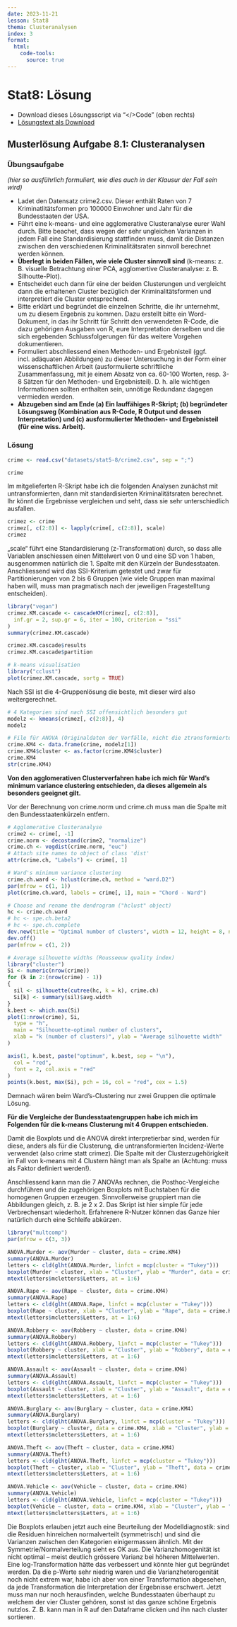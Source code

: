 ```yaml
---
date: 2023-11-21
lesson: Stat8
thema: Clusteranalysen
index: 3
format:
  html:
    code-tools:
      source: true
---
```


# Stat8: Lösung

- Download dieses Lösungsscript via "\</\>Code" (oben rechts)
- [Lösungstext als Download](Statistik_Loesungstext_8.1.pdf)

## Musterlösung Aufgabe 8.1: Clusteranalysen

### Übungsaufgabe 

*(hier so ausführlich formuliert, wie dies auch in der Klausur der Fall sein wird)*

- Ladet den Datensatz crime2.csv. Dieser enthält Raten von 7 Kriminatlitätsformen pro 100000 Einwohner und Jahr für die Bundesstaaten der USA.
- Führt eine k-means- und eine agglomerative Clusteranalyse eurer Wahl durch. Bitte beachet, dass wegen der sehr ungleichen Varianzen in jedem Fall eine Standardisierung stattfinden muss, damit die Distanzen zwischen den verschiedenen Kriminalitätsraten sinnvoll berechnet werden können.
- **Überlegt in beiden Fällen, wie viele Cluster sinnvoll sind** (k-means: z. B. visuelle Betrachtung einer PCA, agglomertive Clusteranalyse: z. B. Silhoutte-Plot).
- Entscheidet euch dann für eine der beiden Clusterungen und vergleicht dann die
erhaltenen Cluster bezüglich der Kriminalitätsformen und interpretiert die Cluster entsprechend.
- Bitte erklärt und begründet die einzelnen Schritte, die ihr unternehmt, um zu diesem Ergebnis zu kommen. Dazu erstellt bitte ein Word-Dokument, in das ihr Schritt für Schritt den verwendeten R-Code, die dazu gehörigen Ausgaben von R, eure Interpretation derselben und die sich ergebenden Schlussfolgerungen für das weitere Vorgehen dokumentieren.
- Formuliert abschliessend einen Methoden- und Ergebnisteil (ggf. incl. adäquaten Abbildungen) zu dieser Untersuchung in der Form einer wissenschaftlichen Arbeit (ausformulierte schriftliche Zusammenfassung, mit je einem Absatz von ca. 60-100 Worten, resp. 3-8 Sätzen für den Methoden- und Ergebnisteil). D. h. alle wichtigen Informationen sollten enthalten sein, unnötige Redundanz dagegen vermieden werden.
- **Abzugeben sind am Ende (a) Ein lauffähiges R-Skript; (b) begründeter Lösungsweg (Kombination aus R-Code, R Output und dessen Interpretation) und (c) ausformulierter Methoden- und Ergebnisteil (für eine wiss. Arbeit).**

### Lösung

```r
crime <- read.csv("datasets/stat5-8/crime2.csv", sep = ";")
```

```r
crime
```

Im mitgelieferten R-Skript habe ich die folgenden Analysen zunächst mit untransformierten, dann mit standardisierten Kriminalitätsraten berechnet. Ihr könnt die Ergebnisse vergleichen und seht, dass sie sehr unterschiedlich ausfallen.

```r
crimez <- crime
crimez[, c(2:8)] <- lapply(crime[, c(2:8)], scale)
crimez
```

„scale“ führt eine Standardisierung (z-Transformation) durch, so dass alle Variablen anschiessen einen Mittelwert von 0 und eine SD von 1 haben, ausgenommen natürlich die 1. Spalte mit den Kürzeln der Bundesstaaten.
Anschliessend wird das SSI-Kriterium getestet und zwar für Partitionierungen von 2 bis 6 Gruppen (wie viele Gruppen man maximal haben will, muss man pragmatisch nach der jeweiligen Fragestelltung entscheiden).

```r
library("vegan")
crimez.KM.cascade <- cascadeKM(crimez[, c(2:8)],
  inf.gr = 2, sup.gr = 6, iter = 100, criterion = "ssi"
)
summary(crimez.KM.cascade)

crimez.KM.cascade$results
crimez.KM.cascade$partition

# k-means visualisation
library("cclust")
plot(crimez.KM.cascade, sortg = TRUE)
```

Nach SSI ist die 4-Gruppenlösung die beste, mit dieser wird also weitergerechnet.

```r
# 4 Kategorien sind nach SSI offensichtlich besonders gut
modelz <- kmeans(crimez[, c(2:8)], 4)
modelz

# File für ANOVA (Originaldaten der Vorfälle, nicht die ztransformierten)
crime.KM4 <- data.frame(crime, modelz[1])
crime.KM4$cluster <- as.factor(crime.KM4$cluster)
crime.KM4
str(crime.KM4)
```

**Von den agglomerativen Clusterverfahren habe ich mich für Ward’s minimum variance clustering entschieden, da dieses allgemein als besonders geeignet gilt.**

Vor der Berechnung von crime.norm und crime.ch muss man die Spalte mit den
Bundesstaatenkürzeln entfern.

```r
# Agglomerative Clusteranalyse
crime2 <- crime[, -1]
crime.norm <- decostand(crime2, "normalize")
crime.ch <- vegdist(crime.norm, "euc")
# Attach site names to object of class 'dist'
attr(crime.ch, "Labels") <- crime[, 1]

# Ward's minimum variance clustering
crime.ch.ward <- hclust(crime.ch, method = "ward.D2")
par(mfrow = c(1, 1))
plot(crime.ch.ward, labels = crime[, 1], main = "Chord - Ward")

# Choose and rename the dendrogram ("hclust" object)
hc <- crime.ch.ward
# hc <- spe.ch.beta2
# hc <- spe.ch.complete
dev.new(title = "Optimal number of clusters", width = 12, height = 8, noRStudioGD = TRUE)
dev.off()
par(mfrow = c(1, 2))

# Average silhouette widths (Rousseeuw quality index)
library("cluster")
Si <- numeric(nrow(crime))
for (k in 2:(nrow(crime) - 1))
{
  sil <- silhouette(cutree(hc, k = k), crime.ch)
  Si[k] <- summary(sil)$avg.width
}
k.best <- which.max(Si)
plot(1:nrow(crime), Si,
  type = "h",
  main = "Silhouette-optimal number of clusters",
  xlab = "k (number of clusters)", ylab = "Average silhouette width"
)

axis(1, k.best, paste("optimum", k.best, sep = "\n"),
  col = "red",
  font = 2, col.axis = "red"
)
points(k.best, max(Si), pch = 16, col = "red", cex = 1.5)
```

Demnach wären beim Ward’s-Clustering nur zwei Gruppen die optimale Lösung.

**Für die Vergleiche der Bundesstaatengruppen habe ich mich im Folgenden für die k-means Clusterung mit 4 Gruppen entschieden.**

Damit die Boxplots und die ANOVA direkt interpretierbar sind, werden für diese, anders als für die Clusterung, die untransformierten Incidenz-Werte verwendet (also crime statt crimez). Die Spalte mit der Clusterzugehörigkeit im Fall von k-means mit 4 Clustern hängt man als Spalte an (Achtung: muss als Faktor definiert werden!).

Anschliessend kann man die 7 ANOVAs rechnen, die Posthoc-Vergleiche durchführen und die zugehörigen Boxplots mit Buchstaben für die homogenen Gruppen erzeugen. Sinnvollerweise gruppiert man die Abbildungen gleich, z. B. je 2 x 2. Das Skript ist hier simple für jede Verbrechensart wiederholt. Erfahrenere R-Nutzer können das Ganze hier natürlich durch eine Schleife abkürzen.

```r
library("multcomp")
par(mfrow = c(3, 3))

ANOVA.Murder <- aov(Murder ~ cluster, data = crime.KM4)
summary(ANOVA.Murder)
letters <- cld(glht(ANOVA.Murder, linfct = mcp(cluster = "Tukey")))
boxplot(Murder ~ cluster, xlab = "Cluster", ylab = "Murder", data = crime.KM4)
mtext(letters$mcletters$Letters, at = 1:6)

ANOVA.Rape <- aov(Rape ~ cluster, data = crime.KM4)
summary(ANOVA.Rape)
letters <- cld(glht(ANOVA.Rape, linfct = mcp(cluster = "Tukey")))
boxplot(Rape ~ cluster, xlab = "Cluster", ylab = "Rape", data = crime.KM4)
mtext(letters$mcletters$Letters, at = 1:6)

ANOVA.Robbery <- aov(Robbery ~ cluster, data = crime.KM4)
summary(ANOVA.Robbery)
letters <- cld(glht(ANOVA.Robbery, linfct = mcp(cluster = "Tukey")))
boxplot(Robbery ~ cluster, xlab = "Cluster", ylab = "Robbery", data = crime.KM4)
mtext(letters$mcletters$Letters, at = 1:6)

ANOVA.Assault <- aov(Assault ~ cluster, data = crime.KM4)
summary(ANOVA.Assault)
letters <- cld(glht(ANOVA.Assault, linfct = mcp(cluster = "Tukey")))
boxplot(Assault ~ cluster, xlab = "Cluster", ylab = "Assault", data = crime.KM4)
mtext(letters$mcletters$Letters, at = 1:6)

ANOVA.Burglary <- aov(Burglary ~ cluster, data = crime.KM4)
summary(ANOVA.Burglary)
letters <- cld(glht(ANOVA.Burglary, linfct = mcp(cluster = "Tukey")))
boxplot(Burglary ~ cluster, data = crime.KM4, xlab = "Cluster", ylab = "Burglary")
mtext(letters$mcletters$Letters, at = 1:6)

ANOVA.Theft <- aov(Theft ~ cluster, data = crime.KM4)
summary(ANOVA.Theft)
letters <- cld(glht(ANOVA.Theft, linfct = mcp(cluster = "Tukey")))
boxplot(Theft ~ cluster, xlab = "Cluster", ylab = "Theft", data = crime.KM4)
mtext(letters$mcletters$Letters, at = 1:6)

ANOVA.Vehicle <- aov(Vehicle ~ cluster, data = crime.KM4)
summary(ANOVA.Vehicle)
letters <- cld(glht(ANOVA.Vehicle, linfct = mcp(cluster = "Tukey")))
boxplot(Vehicle ~ cluster, data = crime.KM4, xlab = "Cluster", ylab = "Vehicle")
mtext(letters$mcletters$Letters, at = 1:6)
```

Die Boxplots erlauben jetzt auch eine Beurteilung der Modelldiagnostik: sind die Residuen hinreichen normalverteilt (symmetrisch) und sind die Varianzen zwischen den Kategorien einigermassen ähnlich. Mit der Symmetrie/Normalverteilung sieht es OK aus. Die Varianzhomogenität ist nicht optimal – meist deutlich grössere Varianz bei höheren Mittelwerten. Eine log-Transformation hätte das verbessert und könnte hier gut begründet werden. Da die p-Werte sehr niedrig waren und die Varianzheterogenität noch nicht extrem war, habe ich aber von einer Transformation abgesehen, da jede Transformation die Interpretation der Ergebnisse erschwert. Jetzt muss man nur noch herausfinden, welche Bundesstaaten überhaupt zu welchem der vier
Cluster gehören, sonst ist das ganze schöne Ergebnis nutzlos. Z. B. kann man in R auf den Dataframe clicken und ihn nach cluster sortieren.
